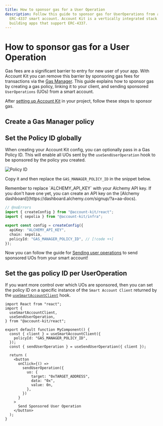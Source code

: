 ```yaml
---
title: How to sponsor gas for a User Operation
description: Follow this guide to sponsor gas for UserOperations from any
  ERC-4337 smart account. Account Kit is a vertically integrated stack for
  building apps that support ERC-4337.
---
```



# How to sponsor gas for a User Operation

Gas fees are a significant barrier to entry for new user of your app. With Account Kit you can remove this barrier by sponsoring gas fees for transactions via the [Gas Manager](https://docs.alchemy.com/docs/gas-manager-services/?a=ak-docs). This guide explains how to sponsor gas by creating a gas policy, linking it to your client, and sending sponsored `UserOperations` (UOs) from a smart account.

After [setting up Account Kit](/react/quickstart) in your project, follow these steps to sponsor gas.

## Create a Gas Manager policy

<Snippet />

## Set the Policy ID globally

When creating your Account Kit config, you can optionally pass in a Gas Policy ID. This will enable all UOs sent by the `useSendUserOperation` hook to be sponsored by the policy you created.

![Policy ID](/images/account-kit/policy-id.png)

Copy it and then replace the `GAS_MANAGER_POLICY_ID` in the snippet below.

<Tip>
  Remember to replace `ALCHEMY_API_KEY` with your Alchemy API key. If you don't
  have one yet, you can create an API key on the [Alchemy
  dashboard](https://dashboard.alchemy.com/signup/?a=aa-docs).
</Tip>

```ts twoslash [config.ts]
// @noErrors
import { createConfig } from "@account-kit/react";
import { sepolia } from "@account-kit/infra";

export const config = createConfig({
  apiKey: "ALCHEMY_API_KEY",
  chain: sepolia,
  policyId: "GAS_MANAGER_POLICY_ID", // [!code ++]
});
```

Now you can follow the guide for [Sending user operations](/react/send-user-operations) to send sponsored UOs from your smart account!

## Set the gas policy ID per UserOperation

If you want more control over which UOs are sponsored, then you can set the policy ID on a specific instance of the `Smart Account Client` returned by the [`useSmartAccountClient`](/reference/account-kit/react/hooks/useSmartAccountClient) hook.

```tsx twoslash
import React from "react";
import {
  useSmartAccountClient,
  useSendUserOperation,
} from "@account-kit/react";

export default function MyComponent() {
  const { client } = useSmartAccountClient({
    policyId: "GAS_MANAGER_POLICY_ID",
  });
  const { sendUserOperation } = useSendUserOperation({ client });

  return (
    <button
      onClick={() =>
        sendUserOperation({
          uo: {
            target: "0xTARGET_ADDRESS",
            data: "0x",
            value: 0n,
          },
        })
      }
    >
      Send Sponsored User Operation
    </button>
  );
}
```

